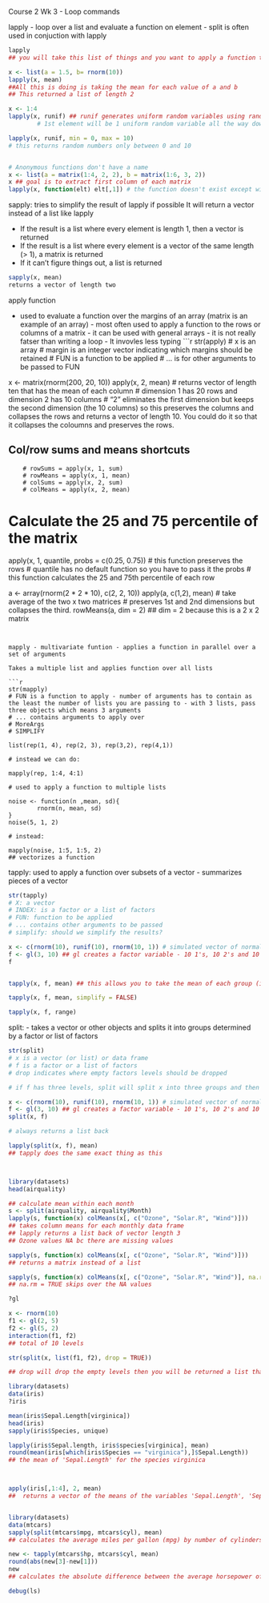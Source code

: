 Course 2 Wk 3 - Loop commands

lapply - loop over a list and evaluate a function on element
        - split is often used in conjuction with lapply

```r
lapply
## you will take this list of things and you want to apply a function to each element of the list and the function will return something for every single value in a new list. Always return a list

x <- list(a = 1.5, b= rnorm(10))
lapply(x, mean)
##All this is doing is taking the mean for each value of a and b
## This returned a list of length 2

x <- 1:4
lapply(x, runif) ## runif generates uniform random variables using random number generator.
        # 1st element will be 1 uniform random variable all the way down to four

lapply(x, runif, min = 0, max = 10)
# this returns random numbers only between 0 and 10


# Anonymous functions don't have a name
x <- list(a = matrix(1:4, 2, 2), b = matrix(1:6, 3, 2))
x ## goal is to extract first column of each matrix
lapply(x, function(elt) elt[,1]) # the function doesn't exist except with the lapply function here. 
```




sapply: tries to simplify the result of lapply if possible
        It will return a vector instead of a list like lapply
        
- If the result is a list where every element is length 1, then a vector is returned
- If the result is a list where every element is a vector of the same length (> 1), a matrix is returned
- If it can't figure things out, a list is returned

```r
sapply(x, mean)
returns a vector of length two

```


apply function

- used to evaluate a function over the margins of an array (matrix is an example of an array)
        - most often used to apply a function to the rows or columns of a         matrix
        - it can be used with general arrays
        - it is not really fatser than writing a loop
        - It invovles less typing
```r
str(apply)
# x is an array
# margin is an integer vector indicating which margins should be retained
# FUN is a function to be applied
# ... is for other arguments to be passed to FUN

x <- matrix(rnorm(200, 20, 10))
apply(x, 2, mean)
# returns vector of length ten that has the mean of each column
# dimension 1 has 20 rows and dimension 2 has 10 columns
        # "2" eliminates the first dimension but keeps the second dimension (the 10 columns) so this preserves the columns and collapses the rows and returns a vector of length 10. You could do it so that it collapses the coloumns and preserves the rows. 

## Col/row sums and means shortcuts ##
        # rowSums = apply(x, 1, sum)
        # rowMeans = apply(x, 1, mean)
        # colSums = apply(x, 2, sum)
        # colMeans = apply(x, 2, mean)

# Calculate the 25 and 75 percentile of the matrix
apply(x, 1, quantile, probs = c(0.25, 0.75))
# this function preserves the rows
# quantile has no default function so you have to pass it the probs
# this function calculates the 25 and 75th percentile of each row

a <- array(rnorm(2 * 2 * 10), c(2, 2, 10))
apply(a, c(1,2), mean)
        # take average of the two x two matrices
        # preserves 1st and 2nd dimensions but collapses the third.
rowMeans(a, dim = 2)
## dim = 2 because this is a 2 x 2 matrix

```


mapply - multivariate funtion - applies a function in parallel over a set of arguments

Takes a multiple list and applies function over all lists

```r
str(mapply)
# FUN is a function to apply - number of arguments has to contain as the least the number of lists you are passing to - with 3 lists, pass three objects which means 3 arguments
# ... contains arguments to apply over
# MoreArgs
# SIMPLIFY

list(rep(1, 4), rep(2, 3), rep(3,2), rep(4,1))

# instead we can do:

mapply(rep, 1:4, 4:1)

# used to apply a function to multiple lists 

noise <- function(n ,mean, sd){
        rnorm(n, mean, sd)
}
noise(5, 1, 2)

# instead:

mapply(noise, 1:5, 1:5, 2)
## vectorizes a function

```


tapply:
used to apply a function over subsets of a vector - summarizes pieces of a vector

```r
str(tapply)
# X: a vector
# INDEX: is a factor or a list of factors
# FUN: function to be applied
# ... contains other arguments to be passed
# simplify: should we simplify the results?

x <- c(rnorm(10), runif(10), rnorm(10, 1)) # simulated vector of normal (rnorm) and uniform (runif) random variables. "rnorm(10, 1)" is 10 normal random variables all with a mean of 1
f <- gl(3, 10) ## gl creates a factor variable - 10 1's, 10 2's and 10 3's
f


tapply(x, f, mean) ## this allows you to take the mean of each group (in this example there are three)

tapply(x, f, mean, simplify = FALSE)

tapply(x, f, range)

```

split:
- takes a vector or other objects and splits it into groups determined by a factor or list of factors

```r
str(split)
# x is a vector (or list) or data frame
# f is a factor or a list of factors
# drop indicates where empty factors levels should be dropped

# if f has three levels, split will split x into three groups and then you can use sapply or tapply to pass the function to these newly created groups

x <- c(rnorm(10), runif(10), rnorm(10, 1)) # simulated vector of normal (rnorm) and uniform (runif) random variables. "rnorm(10, 1)" is 10 normal random variables all with a mean of 1
f <- gl(3, 10) ## gl creates a factor variable - 10 1's, 10 2's and 10 3's
split(x, f)

# always returns a list back

lapply(split(x, f), mean)
## tapply does the same exact thing as this



library(datasets)
head(airquality)

## calculate mean within each month
s <- split(airquality, airquality$Month)
lapply(s, function(x) colMeans(x[, c("Ozone", "Solar.R", "Wind")]))
## takes column means for each monthly data frame
## lapply returns a list back of vector length 3
## Ozone values NA bc there are missing values

sapply(s, function(x) colMeans(x[, c("Ozone", "Solar.R", "Wind")]))
## returns a matrix instead of a list

sapply(s, function(x) colMeans(x[, c("Ozone", "Solar.R", "Wind")], na.rm = TRUE))
## na.rm = TRUE skips over the NA values

?gl

x <- rnorm(10)
f1 <- gl(2, 5)
f2 <- gl(5, 2)
interaction(f1, f2)
## total of 10 levels

str(split(x, list(f1, f2), drop = TRUE))

## drop will drop the empty levels then you will be returned a list that only have observations in them
```


```r
library(datasets)
data(iris)
?iris

mean(iris$Sepal.Length[virginica])
head(iris)
sapply(iris$Species, unique)

lapply(iris$Sepal.length, iris$species[virginica], mean)
round(mean(iris[which(iris$Species == "virginica"),]$Sepal.Length)) 
## the mean of 'Sepal.Length' for the species virginica



apply(iris[,1:4], 2, mean)
##  returns a vector of the means of the variables 'Sepal.Length', 'Sepal.Width', 'Petal.Length', and 'Petal.Width'


library(datasets)
data(mtcars)
sapply(split(mtcars$mpg, mtcars$cyl), mean)
## calculates the average miles per gallon (mpg) by number of cylinders in the car.

new <- tapply(mtcars$hp, mtcars$cyl, mean)
round(abs(new[3]-new[1]))
new
## calculates the absolute difference between the average horsepower of 4-cylinder cars and the average horsepower of 8-cylinder cars

debug(ls)

```


